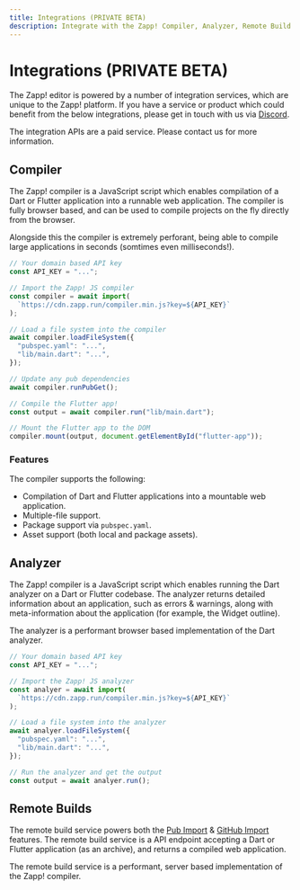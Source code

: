 ```yaml
---
title: Integrations (PRIVATE BETA)
description: Integrate with the Zapp! Compiler, Analyzer, Remote Build & more.
---
```


# Integrations (PRIVATE BETA)

The Zapp! editor is powered by a number of integration services, which are unique to the Zapp! platform.
If you have a service or product which could benefit from the below integrations, please get in touch
with us via [Discord](https://zapp.run/on/discord).

<Info>
  The integration APIs are a paid service. Please contact us for more
  information.
</Info>

## Compiler

The Zapp! compiler is a JavaScript script which enables compilation of a Dart or Flutter application
into a runnable web application. The compiler is fully browser based, and can be used to compile
projects on the fly directly from the browser.

Alongside this the compiler is extremely perforant, being able to compile large applications in
seconds (somtimes even milliseconds!).

```js
// Your domain based API key
const API_KEY = "...";

// Import the Zapp! JS compiler
const compiler = await import(
  `https://cdn.zapp.run/compiler.min.js?key=${API_KEY}`
);

// Load a file system into the compiler
await compiler.loadFileSystem({
  "pubspec.yaml": "...",
  "lib/main.dart": "...",
});

// Update any pub dependencies
await compiler.runPubGet();

// Compile the Flutter app!
const output = await compiler.run("lib/main.dart");

// Mount the Flutter app to the DOM
compiler.mount(output, document.getElementById("flutter-app"));
```

### Features

The compiler supports the following:

- Compilation of Dart and Flutter applications into a mountable web application.
- Multiple-file support.
- Package support via `pubspec.yaml`.
- Asset support (both local and package assets).

## Analyzer

The Zapp! compiler is a JavaScript script which enables running the Dart analyzer on a Dart or Flutter
codebase. The analyzer returns detailed information about an application, such as errors & warnings,
along with meta-information about the application (for example, the Widget outline).

The analyzer is a performant browser based implementation of the Dart analyzer.

```js
// Your domain based API key
const API_KEY = "...";

// Import the Zapp! JS analyzer
const analyer = await import(
  `https://cdn.zapp.run/compiler.min.js?key=${API_KEY}`
);

// Load a file system into the analyzer
await analyer.loadFileSystem({
  "pubspec.yaml": "...",
  "lib/main.dart": "...",
});

// Run the analyzer and get the output
const output = await analyer.run();
```

## Remote Builds

The remote build service powers both the [Pub Import](/features/pubdev-previews)
& [GitHub Import](/features/github-import) features. The remote build service is a API endpoint
accepting a Dart or Flutter application (as an archive), and returns a compiled web application.

The remote build service is a performant, server based implementation of the Zapp! compiler.
